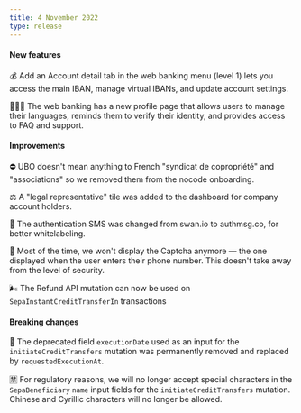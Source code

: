 ```yaml
---
title: 4 November 2022
type: release
---
```


<h4>New features</h4>

💰 Add an Account detail tab in the web banking menu (level 1) lets you access the main IBAN, manage virtual IBANs, and update account settings.

👩🏼‍💻 The web banking has a new profile page that allows users to manage their languages, reminds them to verify their identity, and provides access to FAQ and support.

<h4>Improvements</h4>

⛔ UBO doesn't mean anything to French "syndicat de copropriété" and "associations" so we removed them from the nocode onboarding.

⚖️ A "legal representative" tile was added to the dashboard for company account holders.

🔗 The authentication SMS was changed from swan.io to authmsg.co, for better whitelabeling.

🔐 Most of the time, we won't display the Captcha anymore — the one displayed when the user enters their phone number. This doesn't take away from the level of security.

🌬️ The Refund API mutation can now be used on `SepaInstantCreditTransferIn` transactions

<h4>Breaking changes</h4>

📅 The deprecated field `executionDate` used as an input for the `initiateCreditTransfers` mutation was permanently removed and replaced by `requestedExecutionAt`.

🈲 For regulatory reasons, we will no longer accept special characters in the `SepaBeneficiary` `name` input fields for the `initiateCreditTransfers` mutation. Chinese and Cyrillic characters will no longer be allowed.
